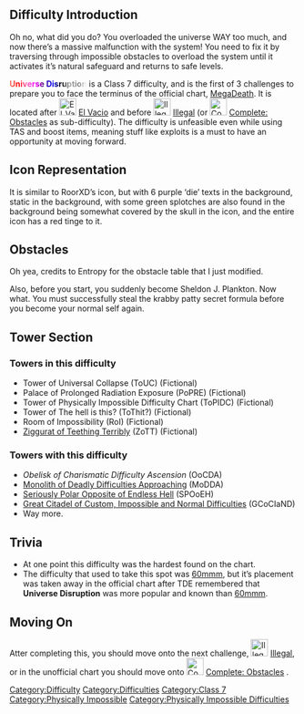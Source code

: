 {{Physically Impossible}}{{Classic}}

==Difficulty Introduction==
{{NewDifficultyInfobox|title1=<span style="background:linear-gradient(90deg, salmon, red, hotpink, magenta, indigo, blue, black, darkgray, gray, white); -webkit-background-clip:text !important; -webkit-text-fill-color:transparent;">'''Universe Disruption'''</span>|image1=Universe Disruption.png|caption1=Oh boy.|class=[[:Category:Class 7|Class 7]]|rating=67|type=* ''[[:Category:Difficulties|Difficulty]]''
* ''Physically Impossible''|previous=[[File:El Vacio Sqaure.png|30px|link=El Vacio]] [[El Vacio]] (66)|next=[[File:Illegal Newest.png|30px]] [[Illegal]] (68)|alt_next=[[File:CompleteObstacles.png|30px]] [[Complete: Obstacles]] (67.5)|class_range=Mid|difficulty_range=Baseline to Peak|decal_id=[https://www.roblox.com/library/6387353902/Universe-Disruption-Difficulty Here]|creator(s)=* [[User:Viranenthusiast|Vira]] / OctoGoat YT
* Touchgrass210779 (rebalancer)|alt_names=Universal Disruption|date_added=18th August 2020|date_removed=2nd August 2022|removal_reason=Low quality: Even though it is classic, it has been more than a week since it became a candidate for revamp, and no edits have been made since. Sorry, but you should’ve made it better if you liked it.|revival_date=25/12/2022|prior_previous=Candyman|sub_difficulty(ies)=[[File:CompleteObstacles.png|30px]] [[Complete: Obstacles]]}}
Oh no, what did you do? You overloaded the universe WAY too much, and now there’s a massive malfunction with the system! You need to fix it by traversing through impossible obstacles to overload the system until it activates it’s natural safeguard and returns to safe levels.

<span style="background:linear-gradient(90deg, salmon, red, hotpink, magenta, indigo, blue, black, darkgray, gray, white); -webkit-background-clip:text !important; -webkit-text-fill-color:transparent;">'''Universe Disruption'''</span> is a Class 7 difficulty, and is the first of 3 challenges to prepare you to face the terminus of the official chart, [[MegaDeath]]. It is located after [[File:El Vacio Sqaure.png|30x30px|link=El Vacio]] [[El Vacio]] and before [[File:Illegal Newest.png|30px]] [[Illegal]] (or [[File:CompleteObstacles.png|30px]] [[Complete: Obstacles]] as sub-difficulty). The difficulty is unfeasible even while using TAS and boost items, meaning stuff like exploits is a must to have an opportunity at moving forward.

==Icon Representation==
It is similar to RoorXD’s icon, but with 6 purple ‘die’ texts in the background, static in the background, with some green splotches are also found in the background being somewhat covered by the skull in the icon, and the entire icon has a red tinge to it.

==Obstacles==

Oh yea, credits to Entropy for the obstacle table that I just modified.

Also, before you start, you suddenly become Sheldon J. Plankton. Now what. You must successfully steal the krabby patty secret formula before you become your normal self again.
{{ObstacleTableRevamp|JumpClimbableBase=74.991|Increment=1.203}}
==Tower Section==

===Towers in this difficulty===

*Tower of Universal Collapse (ToUC) (Fictional)
*Palace of Prolonged Radiation Exposure (PoPRE) (Fictional)
*Tower of Physically Impossible Difficulty Chart (ToPIDC) (Fictional)
*Tower of The hell is this? (ToThit?) (Fictional)
*Room of Impossibility (RoI) (Fictional)
*[[Ziggurat of Teething Terribly]] (ZoTT) (Fictional)

=== Towers with this difficulty===

* ''Obelisk of Charismatic Difficulty Ascension'' (OoCDA)
*[[Monolith of Deadly Difficulties Approaching]] (MoDDA)
*[[Seriously Polar Opposite of Endless Hell]] (SPOoEH)
*[[Great Citadel of Custom, Impossible and Normal Difficulties]] (GCoCIaND)
*Way more.

==Trivia==

*At one point this difficulty was the hardest found on the chart.
*The difficulty that used to take this spot was [[User blog:EpicTheGamer2014/60mmm|60mmm]], but it’s placement was taken away in the official chart after TDE remembered that '''Universe Disruption''' was more popular and known than [[User blog:EpicTheGamer2014/60mmm|60mmm]].

==Moving On==
Atter completing this, you should move onto the next challenge, [[File:Illegal Newest.png|30px]] [[Illegal]], or in the unofficial chart you should move onto [[File:CompleteObstacles.png|30px]] [[Complete: Obstacles]] .
{{MainDifficultiesNavbox}}

[[Category:Difficulty]]
[[Category:Difficulties]]
[[Category:Class 7]]
[[Category:Physically Impossible]]
[[Category:Physically Impossible Difficulties]]